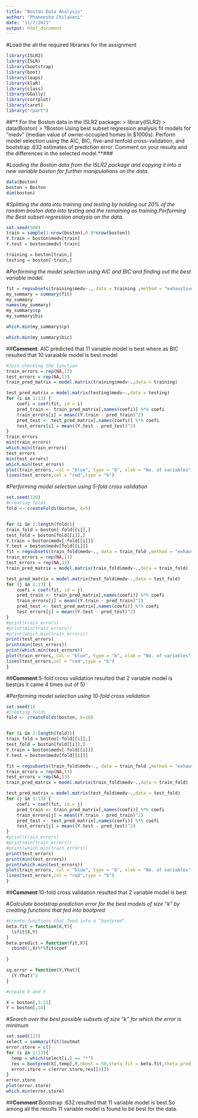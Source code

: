 ```yaml
---
title: "Boston Data Analysis"
author: "Phaneesha Chilaveni"
date: "11/7/2021"
output: html_document
---
```




#Load the all the required libraries for the assignment
```r
library(ISLR2)
library(ISLR)
library(bootstrap)
library(boot)
library(leaps)
library(klaR)
library(class)
library(GGally)
library(corrplot)
library(caret)
library("rpart")
```




##** For the Boston data in the ISLR2 package: > library(ISLR2) > data(Boston) > ?Boston Using best subset regression analysis fit models for “medv” (median value of owner-occupied homes in $1000s). Perform model selection using the AIC, BIC, five-and tenfold cross-validation, and bootstrap .632 estimates of prediction error. Comment on your results and the differences in the selected model.**###

#_Loading the Boston data from the ISLR2 package and copying it into a new variable boston for further manipulations on the data._
```r
data(Boston)
boston = Boston
dim(boston)
```


#_Splitting the data into training and testing by holding out 20% of the random boston data into testing and the remaining as training.Performing the Best subset regression analysis on the data._

```r

set.seed(500)
train = sample(1:nrow(boston),0.8*nrow(boston))
Y.train = boston$medv[train]
Y.test = boston$medv[-train]

training = boston[train,]
testing = boston[-train,]
```

#_Performing the model selection using AIC and BIC and finding out the best variable model._
```r
fit = regsubsets(training$medv~., data = training ,method = "exhaustive",nvmax = 13)
my_summary = summary(fit)
my_summary
names(my_summary)
my_summary$cp
my_summary$bic

which.min(my_summary$cp)

which.min(my_summary$bic)

```
##**Comment**: AIC predicted that 11 variable model is best where as BIC resulted that 10 varaiable model is best model


```r
#Just checking the function
train_errors = rep(NA,13)
test_errors = rep(NA,13)
train_pred_matrix = model.matrix(training$medv~.,data = training)

test_pred_matrix = model.matrix(testing$medv~.,data = testing)
for (i in 1:13) {
    coefi = coef(fit, id = i)
    pred_train <- train_pred_matrix[,names(coefi)] %*% coefi
    train_errors[i] = mean((Y.train - pred_train)^2)
    pred_test <- test_pred_matrix[,names(coefi)] %*% coefi
    test_errors[i] = mean((Y.test - pred_test)^2)
}
train_errors
min(train_errors)
which.min(train_errors)
test_errors
min(test_errors)
which.min(test_errors)
plot(train_errors, col = "blue", type = "b", xlab = "No. of variables", ylab = "Train MSE", pch = 16)
lines(test_errors,col = "red",type = "b")
```
#_Performing model selection using 5-fold cross validation_
```r
set.seed(120)
#Creating folds
fold <- createFolds(boston, k=5)


for (i in 1:length(fold)){
train_fold = boston[-fold[[i]],]
test_fold = boston[fold[[i]],]
Y.train = boston$medv[-fold[[i]]]
Y.test = boston$medv[fold[[i]]]
fit = regsubsets(train_fold$medv~., data = train_fold ,method = "exhaustive",nvmax = 13)
train_errors = rep(NA,13)
test_errors = rep(NA,13)
train_pred_matrix = model.matrix(train_fold$medv~.,data = train_fold)

test_pred_matrix = model.matrix(test_fold$medv~.,data = test_fold)
for (j in 1:13) {
    coefi = coef(fit, id = j)
    pred_train <- train_pred_matrix[,names(coefi)] %*% coefi
    train_errors[j] = mean((Y.train - pred_train)^2)
    pred_test <- test_pred_matrix[,names(coefi)] %*% coefi
    test_errors[j] = mean((Y.test - pred_test)^2)
}
#print(train_errors)
#print(min(train_errors))
#print(which.min(train_errors))
print(test_errors)
print(min(test_errors))
print(which.min(test_errors))
plot(train_errors, col = "blue", type = "b", xlab = "No. of variables", ylab = "Train MSE", pch = 16)
lines(test_errors,col = "red",type = "b")
}

```
##**Comment**:5-fold cross validation resulted that 2 variable model is best(as it came 4 times out of 5)



#_Performing model selection using 10-fold cross validation_
```r
set.seed(1)
#Creating folds
fold <- createFolds(boston, k=10)


for (i in 1:length(fold)){
train_fold = boston[-fold[[i]],]
test_fold = boston[fold[[i]],]
Y.train = boston$medv[-fold[[i]]]
Y.test = boston$medv[fold[[i]]]

fit = regsubsets(train_fold$medv~., data = train_fold ,method = "exhaustive",nvmax = 13)
train_errors = rep(NA,13)
test_errors = rep(NA,13)
train_pred_matrix = model.matrix(train_fold$medv~.,data = train_fold)

test_pred_matrix = model.matrix(test_fold$medv~.,data = test_fold)
for (j in 1:13) {
    coefi = coef(fit, id = j)
    pred_train <- train_pred_matrix[,names(coefi)] %*% coefi
    train_errors[j] = mean((Y.train - pred_train)^2)
    pred_test <- test_pred_matrix[,names(coefi)] %*% coefi
    test_errors[j] = mean((Y.test - pred_test)^2)
}
#print(train_errors)
#print(min(train_errors))
#print(which.min(train_errors))
print(test_errors)
print(min(test_errors))
print(which.min(test_errors))
plot(train_errors, col = "blue", type = "b", xlab = "No. of variables", ylab = "Train MSE", pch = 16)
lines(test_errors,col = "red",type = "b")
}

```

##**Comment**:10-fold cross validation resulted that 2 variable model is best 


#_Calculate bootstrap prediction error for the best models of size "k" by creating functions that fed into bootpred_
```r

#create functions that feed into a "bootpred"
beta.fit = function(X,Y){
  lsfit(X,Y)
}
beta.predict = function(fit,X){
  cbind(1,X)%*%fit$coef
  
}

sq.error = function(Y,Yhat){
  (Y-Yhat)^2
}

#create X and Y

X = boston[,1:13]
Y = boston[,14]
```


#_Search over the best possible subsets of size "k" for which the error is minimum_
```r
set.seed(123)
select = summary(fit)$outmat
error.store = c()
for (i in 1:13){
  temp = which(select[i,] == "*")
  res = bootpred(X[,temp],Y,nboot = 50,theta.fit = beta.fit,theta.predict = beta.predict,err.meas = sq.error)
  error.store = c(error.store,res[[3]])
}
error.store
plot(error.store)
which.min(error.store)
```
##**Comment**:Bootstrap .632 resulted that 11 variable model is best.So among all the results 11 variable model is found to be best for the data.